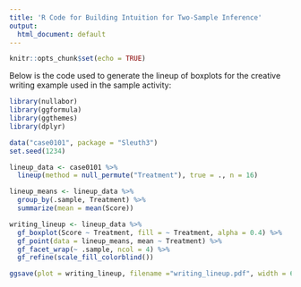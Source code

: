 ```yaml
---
title: 'R Code for Building Intuition for Two-Sample Inference'
output:
  html_document: default
---
```


```r
knitr::opts_chunk$set(echo = TRUE)
```

Below is the code used to generate the lineup of boxplots for the creative writing example used in the sample activity:

```r
library(nullabor)
library(ggformula)
library(ggthemes)
library(dplyr)
```


```r
data("case0101", package = "Sleuth3")
set.seed(1234)

lineup_data <- case0101 %>%
  lineup(method = null_permute("Treatment"), true = ., n = 16)

lineup_means <- lineup_data %>%
  group_by(.sample, Treatment) %>%
  summarize(mean = mean(Score))

writing_lineup <- lineup_data %>%
  gf_boxplot(Score ~ Treatment, fill = ~ Treatment, alpha = 0.4) %>%
  gf_point(data = lineup_means, mean ~ Treatment) %>%
  gf_facet_wrap(~ .sample, ncol = 4) %>%
  gf_refine(scale_fill_colorblind())

ggsave(plot = writing_lineup, filename ="writing_lineup.pdf", width = 6.875, height = 5.75)
```



